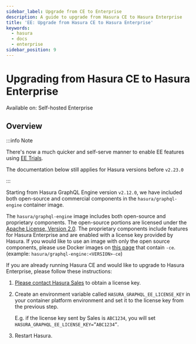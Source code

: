 ```yaml
---
sidebar_label: Upgrade from CE to Enterprise
description: A guide to upgrade from Hasura CE to Hasura Enterprise
title: 'EE: Upgrade from Hasura CE to Hasura Enterprise'
keywords:
  - hasura
  - docs
  - enterprise
sidebar_position: 9
---
```


# Upgrading from Hasura CE to Hasura Enterprise

<div className="badge badge--primary heading-badge">Available on: Self-hosted Enterprise</div>

## Overview

:::info Note

There's now a much quicker and self-serve manner to enable EE features using
[EE Trials](/enterprise/try-hasura-enterprise-edition.mdx).

The documentation below still applies for Hasura versions before `v2.23.0`

:::

Starting from Hasura GraphQL Engine version `v2.12.0`, we have included both open-source and commercial components in
the `hasura/graphql-engine` container image.

The `hasura/graphql-engine` image includes both open-source and proprietary components. The open-source portions are
licensed under the [Apache License, Version 2.0](https://www.apache.org/licenses/LICENSE-2.0). The proprietary
components include features for Hasura Enterprise and are enabled with a license key provided by Hasura. If you would
like to use an image with only the open source components, please use Docker images on
[this page](https://hub.docker.com/r/hasura/graphql-engine/tags?page=1&name=-ce) that contain `-ce`. (example:
`hasura/graphql-engine:<VERSION>-ce`)

If you are already running Hasura CE and would like to upgrade to Hasura Enterprise, please follow these instructions:

1. [Please contact Hasura Sales](mailto:sales@hasura.io) to obtain a license key.
2. Create an environment variable called `HASURA_GRAPHQL_EE_LICENSE_KEY` in your container platform environment and set
   it to the license key from the previous step.

   E.g. if the license key sent by Sales is `ABC1234`, you will set `HASURA_GRAPHQL_EE_LICENSE_KEY=”ABC1234”`.

3. Restart Hasura.
